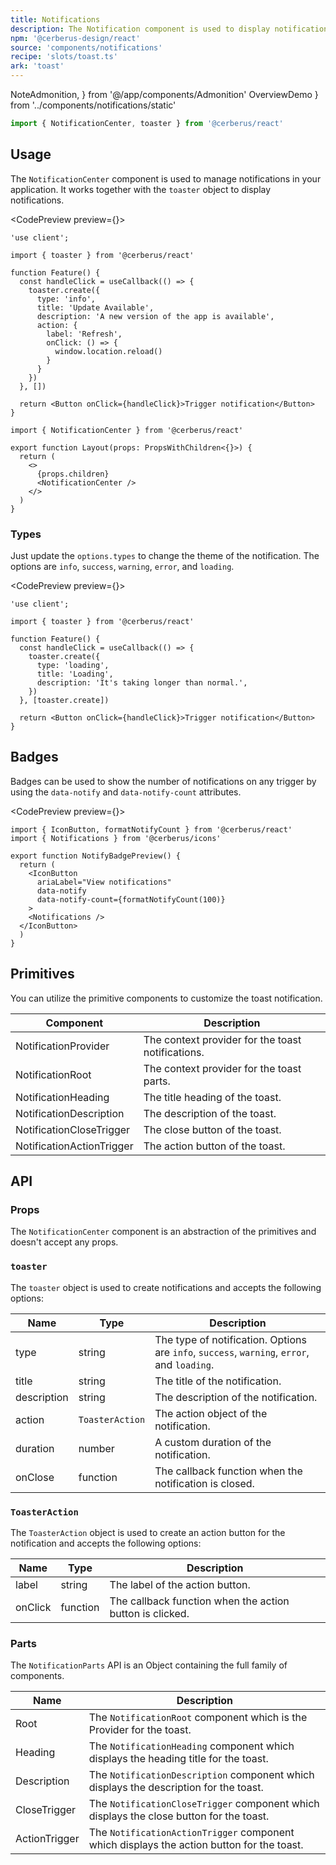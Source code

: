 ```yaml
---
title: Notifications
description: The Notification component is used to display notifications in your application.
npm: '@cerberus-design/react'
source: 'components/notifications'
recipe: 'slots/toast.ts'
ark: 'toast'
---
```


  NoteAdmonition,
} from '@/app/components/Admonition'
  OverviewDemo
} from '../components/notifications/static'

```ts
import { NotificationCenter, toaster } from '@cerberus/react'
```

## Usage

The `NotificationCenter` component is used to manage notifications in your application. It works together with the `toaster` object to display notifications.

<CodePreview preview={<OverviewDemo />}>
```tsx title="Basic demo" {7-17}
'use client';

import { toaster } from '@cerberus/react'

function Feature() {
  const handleClick = useCallback(() => {
    toaster.create({
      type: 'info',
      title: 'Update Available',
      description: 'A new version of the app is available',
      action: {
        label: 'Refresh',
        onClick: () => {
          window.location.reload()
        }
      }
    })
  }, [])

  return <Button onClick={handleClick}>Trigger notification</Button>
}
```
```tsx title="layout.tsx"
import { NotificationCenter } from '@cerberus/react'

export function Layout(props: PropsWithChildren<{}>) {
  return (
    <>
      {props.children}
      <NotificationCenter />
    </>
  )
}
```
</CodePreview>

### Types

Just update the `options.types` to change the theme of the notification. The options are `info`, `success`, `warning`, `error`, and `loading`.

<CodePreview preview={<OverviewDemo />}>
```tsx title="Types demo" {8}
'use client';

import { toaster } from '@cerberus/react'

function Feature() {
  const handleClick = useCallback(() => {
    toaster.create({
      type: 'loading',
      title: 'Loading',
      description: 'It's taking longer than normal.',
    })
  }, [toaster.create])

  return <Button onClick={handleClick}>Trigger notification</Button>
}
```
</CodePreview>

## Badges

Badges can be used to show the number of notifications on any trigger by using the `data-notify` and `data-notify-count` attributes.

<NoteAdmonition description="Combine this with the `formatNotifyCount` helper that will restrict the count to 3 digits." />

<CodePreview preview={<NotifyBadgePreview />}>
```tsx title="some-page.tsx" {8-9}
import { IconButton, formatNotifyCount } from '@cerberus/react'
import { Notifications } from '@cerberus/icons'

export function NotifyBadgePreview() {
  return (
    <IconButton
      ariaLabel="View notifications"
      data-notify
      data-notify-count={formatNotifyCount(100)}
    >
    <Notifications />
  </IconButton>
  )
}
```
</CodePreview>


## Primitives

You can utilize the primitive components to customize the toast notification.

| Component | Description |
| --------- | ----------- |
| NotificationProvider    | The context provider for the toast notifications. |
| NotificationRoot | The context provider for the toast parts. |
| NotificationHeading | The title heading of the toast. |
| NotificationDescription | The description of the toast. |
| NotificationCloseTrigger | The close button of the toast. |
| NotificationActionTrigger | The action button of the toast. |

## API

### Props

The `NotificationCenter` component is an abstraction of the primitives and doesn't accept any props.

### `toaster`

The `toaster` object is used to create notifications and accepts the following options:

| Name     | Type     | Description                            |
| -------- | -------- | -------------------------------------- |
| type     | string   | The type of notification. Options are `info`, `success`, `warning`, `error`, and `loading`. |
| title    | string   | The title of the notification. |
| description | string | The description of the notification. |
| action   | `ToasterAction`   | The action object of the notification. |
| duration | number   | A custom duration of the notification. |
| onClose  | function | The callback function when the notification is closed. |

### `ToasterAction`

The `ToasterAction` object is used to create an action button for the notification and accepts the following options:

| Name     | Type     | Description                            |
| -------- | -------- | -------------------------------------- |
| label    | string   | The label of the action button. |
| onClick  | function | The callback function when the action button is clicked. |

### Parts

The `NotificationParts` API is an Object containing the full family of components.

<NoteAdmonition description="It is best to only use the NotificationParts if you are building a custom solution. Importing Object based components will ship every property it includes into your bundle, regardless if you use it or not." />

| Name     | Description                            |
| -------- | -------------------------------------- |
| Root     | The `NotificationRoot` component which is the Provider for the toast. |
| Heading     | The `NotificationHeading` component which displays the heading title for the toast. |
| Description     | The `NotificationDescription` component which displays the description for the toast. |
| CloseTrigger     | The `NotificationCloseTrigger` component which displays the close button for the toast. |
| ActionTrigger     | The `NotificationActionTrigger` component which displays the action button for the toast. |
